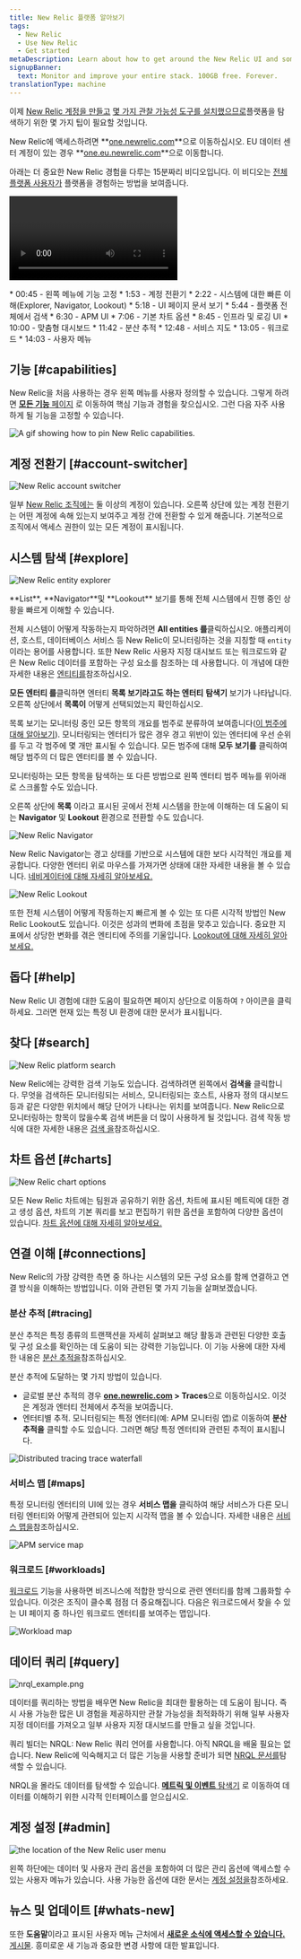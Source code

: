 ```yaml
---
title: New Relic 플랫폼 알아보기
tags:
  - New Relic
  - Use New Relic
  - Get started
metaDescription: Learn about how to get around the New Relic UI and some of the most important experiences.
signupBanner:
  text: Monitor and improve your entire stack. 100GB free. Forever.
translationType: machine
---
```














이제 [New Relic 계정을 만들고](https://newrelic.com/signup) [몇 가지 관찰 가능성 도구를 설치했으므로](/docs/new-relic-solutions/get-started/implementation-guide-intro)플랫폼을 탐색하기 위한 몇 가지 팁이 필요할 것입니다.

New Relic에 액세스하려면 **[one.newrelic.com](https://one.newrelic.com/all-capabilities)**으로 이동하십시오. EU 데이터 센터 계정이 있는 경우 **[one.eu.newrelic.com](https://one.eu.newrelic.com)**으로 이동합니다.

아래는 더 중요한 New Relic 경험을 다루는 15분짜리 비디오입니다. 이 비디오는 [전체 플랫폼 사용자가](/docs/accounts/accounts-billing/new-relic-one-user-management/user-type) 플랫폼을 경험하는 방법을 보여줍니다.

<Video
  type="wistia"
  id="y7cea3r0a0"
/>

<CollapserGroup>
  <Collapser
    id="video-timestamps"
    title="동영상 주제의 타임스탬프"
  >
    * 00:45 - 왼쪽 메뉴에 기능 고정
    * 1:53 - 계정 전환기
    * 2:22 - 시스템에 대한 빠른 이해(Explorer, Navigator, Lookout)
    * 5:18 - UI 페이지 문서 보기
    * 5:44 - 플랫폼 전체에서 검색
    * 6:30 - APM UI
    * 7:06 - 기본 차트 옵션
    * 8:45 - 인프라 및 로깅 UI
    * 10:00 - 맞춤형 대시보드
    * 11:42 - 분산 추적
    * 12:48 - 서비스 지도
    * 13:05 - 워크로드
    * 14:03 - 사용자 메뉴
  </Collapser>
</CollapserGroup>

## 기능 [#capabilities]

New Relic을 처음 사용하는 경우 왼쪽 메뉴를 사용자 정의할 수 있습니다. 그렇게 하려면 [**모든 기능** 페이지](https://one.newrelic.com/all-capabilities) 로 이동하여 핵심 기능과 경험을 찾으십시오. 그런 다음 자주 사용하게 될 기능을 고정할 수 있습니다.

<img
  title="New Relic all capabilities page gif"
  alt="A gif showing how to pin New Relic capabilities."
  src={transtionGuideUiRedesignCustomize}
/>

## 계정 전환기 [#account-switcher]

<img
  title="New Relic account switcher"
  alt="New Relic account switcher"
  src={accountSwitcherWide}
/>

일부 [New Relic 조직에는](/docs/accounts/accounts-billing/account-structure/new-relic-account-structure) 둘 이상의 계정이 있습니다. 오른쪽 상단에 있는 계정 전환기는 어떤 계정에 속해 있는지 보여주고 계정 간에 전환할 수 있게 해줍니다. 기본적으로 조직에서 액세스 권한이 있는 모든 계정이 표시됩니다.

## 시스템 탐색 [#explore]

<img
  title="New Relic entity explorer"
  alt="New Relic entity explorer"
  src={entityExplorer}
/>

<figcaption>
  **List**, **Navigator**및 **Lookout** 보기를 통해 전체 시스템에서 진행 중인 상황을 빠르게 이해할 수 있습니다.
</figcaption>

전체 시스템이 어떻게 작동하는지 파악하려면 **All entities 를**클릭하십시오. 애플리케이션, 호스트, 데이터베이스 서비스 등 New Relic이 모니터링하는 것을 지칭할 때 `entity` 이라는 용어를 사용합니다. 또한 New Relic 사용자 지정 대시보드 또는 워크로드와 같은 New Relic 데이터를 포함하는 구성 요소를 참조하는 데 사용합니다. 이 개념에 대한 자세한 내용은 [엔티티를](/docs/new-relic-solutions/new-relic-one/core-concepts/what-entity-new-relic)참조하십시오.

**모든 엔터티 를**클릭하면 엔터티 **목록 보기라고도 하는 엔터티** **탐색기** 보기가 나타납니다. 오른쪽 상단에서 **목록이** 어떻게 선택되었는지 확인하십시오.

목록 보기는 모니터링 중인 모든 항목의 개요를 범주로 분류하여 보여줍니다([이 범주에 대해 알아보기](/docs/new-relic-solutions/new-relic-one/core-concepts/new-relic-explorer-view-performance-across-apps-services-hosts/#find)). 모니터링되는 엔터티가 많은 경우 경고 위반이 있는 엔터티에 우선 순위를 두고 각 범주에 몇 개만 표시될 수 있습니다. 모든 범주에 대해 **모두 보기를** 클릭하여 해당 범주의 더 많은 엔터티를 볼 수 있습니다.

모니터링하는 모든 항목을 탐색하는 또 다른 방법으로 왼쪽 엔터티 범주 메뉴를 위아래로 스크롤할 수도 있습니다.

오른쪽 상단에 **목록** 이라고 표시된 곳에서 전체 시스템을 한눈에 이해하는 데 도움이 되는 **Navigator** 및 **Lookout** 환경으로 전환할 수도 있습니다.

<img
  title="New Relic Navigator"
  alt="New Relic Navigator"
  src={navigator}
/>

New Relic Navigator는 경고 상태를 기반으로 시스템에 대한 보다 시각적인 개요를 제공합니다. 다양한 엔터티 위로 마우스를 가져가면 상태에 대한 자세한 내용을 볼 수 있습니다. [네비게이터에 대해 자세히 알아보세요.](/docs/new-relic-solutions/new-relic-one/core-concepts/new-relic-explorer-view-performance-across-apps-services-hosts/#view-navigator)

<img
  title="New Relic Lookout"
  alt="New Relic Lookout"
  src={lookout}
/>

또한 전체 시스템이 어떻게 작동하는지 빠르게 볼 수 있는 또 다른 시각적 방법인 New Relic Lookout도 있습니다. 이것은 성과의 변화에 초점을 맞추고 있습니다. 중요한 지표에서 상당한 변화를 겪은 엔티티에 주의를 기울입니다. [Lookout에 대해 자세히 알아보세요.](/docs/new-relic-solutions/new-relic-one/core-concepts/new-relic-explorer-view-performance-across-apps-services-hosts/#view-lookout)

## 돕다 [#help]

New Relic UI 경험에 대한 도움이 필요하면 페이지 상단으로 이동하여 `?` 아이콘을 클릭하세요. 그러면 현재 있는 특정 UI 환경에 대한 문서가 표시됩니다.

## 찾다 [#search]

<img
  title="New Relic platform search"
  alt="New Relic platform search"
  src={search}
/>

New Relic에는 강력한 검색 기능도 있습니다. 검색하려면 왼쪽에서 **검색을** 클릭합니다. 무엇을 검색하든 모니터링되는 서비스, 모니터링되는 호스트, 사용자 정의 대시보드 등과 같은 다양한 위치에서 해당 단어가 나타나는 위치를 보여줍니다. New Relic으로 모니터링하는 항목이 많을수록 검색 버튼을 더 많이 사용하게 될 것입니다. 검색 작동 방식에 대한 자세한 내용은 [검색 을](/docs/new-relic-solutions/new-relic-one/ui-data/basic-ui-features/#search)참조하십시오.

## 차트 옵션 [#charts]

<img
  title="New Relic chart options"
  alt="New Relic chart options"
  src={chartOptions}
/>

모든 New Relic 차트에는 팀원과 공유하기 위한 옵션, 차트에 표시된 메트릭에 대한 경고 생성 옵션, 차트의 기본 쿼리를 보고 편집하기 위한 옵션을 포함하여 다양한 옵션이 있습니다. [차트 옵션에 대해 자세히 알아보세요.](/docs/new-relic-solutions/new-relic-one/ui-data/basic-ui-features)

## 연결 이해 [#connections]

New Relic의 가장 강력한 측면 중 하나는 시스템의 모든 구성 요소를 함께 연결하고 연결 방식을 이해하는 방법입니다. 이와 관련된 몇 가지 기능을 살펴보겠습니다.

### 분산 추적 [#tracing]

분산 추적은 특정 종류의 트랜잭션을 자세히 살펴보고 해당 활동과 관련된 다양한 호출 및 구성 요소를 확인하는 데 도움이 되는 강력한 기능입니다. 이 기능 사용에 대한 자세한 내용은 [분산 추적을](/docs/distributed-tracing/ui-data/understand-use-distributed-tracing-ui)참조하십시오.

분산 추적에 도달하는 몇 가지 방법이 있습니다.

* 글로벌 분산 추적의 경우 **[one.newrelic.com](https://one.newrelic.com/all-capabilities) > Traces**으로 이동하십시오. 이것은 계정과 엔터티 전체에서 추적을 보여줍니다.
* 엔터티별 추적. 모니터링되는 특정 엔터티(예: APM 모니터링 앱)로 이동하여 **분산 추적을** 클릭할 수도 있습니다. 그러면 해당 특정 엔터티와 관련된 추적이 표시됩니다.

<img
  title="Distributed tracing trace waterfall"
  alt="Distributed tracing trace waterfall"
  src={traceWaterfall}
/>

### 서비스 맵 [#maps]

특정 모니터링 엔터티의 UI에 있는 경우 **서비스 맵을** 클릭하여 해당 서비스가 다른 모니터링 엔터티와 어떻게 관련되어 있는지 시각적 맵을 볼 수 있습니다. 자세한 내용은 [서비스 맵을](/docs/new-relic-solutions/new-relic-one/ui-data/service-maps/introduction-service-maps)참조하십시오.

<img
  title="APM service map"
  alt="APM service map"
  src={serviceMap}
/>

### 워크로드 [#workloads]

[워크로드](/docs/new-relic-solutions/new-relic-one/workloads/workloads-isolate-resolve-incidents-faster) 기능을 사용하면 비즈니스에 적합한 방식으로 관련 엔터티를 함께 그룹화할 수 있습니다. 이것은 조직이 클수록 점점 더 중요해집니다. 다음은 워크로드에서 찾을 수 있는 UI 페이지 중 하나인 워크로드 엔터티를 보여주는 맵입니다.

<img
  title="Workload map"
  alt="Workload map"
  src={workloadMap}
/>

## 데이터 쿼리 [#query]

<img
  title="nrql_example.png"
  alt="nrql_example.png"
  src={queriesnrqlNrqlExampleTimeseries}
/>

데이터를 쿼리하는 방법을 배우면 New Relic을 최대한 활용하는 데 도움이 됩니다. 즉시 사용 가능한 많은 UI 경험을 제공하지만 관찰 가능성을 최적화하기 위해 일부 사용자 지정 데이터를 가져오고 일부 사용자 지정 대시보드를 만들고 싶을 것입니다.

쿼리 빌더는 NRQL: New Relic 쿼리 언어를 사용합니다. 아직 NRQL을 배울 필요는 없습니다. New Relic에 익숙해지고 더 많은 기능을 사용할 준비가 되면 [NRQL 문서를](/docs/query-your-data/nrql-new-relic-query-language/get-started/introduction-nrql-new-relics-query-language)탐색할 수 있습니다.

NRQL을 몰라도 데이터를 탐색할 수 있습니다. [**메트릭 및 이벤트** 탐색기](https://one.newrelic.com/data-explorer) 로 이동하여 데이터를 이해하기 위한 시각적 인터페이스를 얻으십시오.

## 계정 설정 [#admin]

<img
  title="the location of the New Relic user menu"
  alt="the location of the New Relic user menu"
  src={accountsUserMenuLocation}
/>

왼쪽 하단에는 데이터 및 사용자 관리 옵션을 포함하여 더 많은 관리 옵션에 액세스할 수 있는 사용자 메뉴가 있습니다. 사용 가능한 옵션에 대한 문서는 [계정 설정을](/docs/accounts/accounts-billing/general-account-settings/intro-account-settings)참조하세요.

## 뉴스 및 업데이트 [#whats-new]

또한 **도움말**이라고 표시된 사용자 메뉴 근처에서 [**새로운 소식에 액세스할 수 있습니다.** 게시물](https://docs.newrelic.com/whats-new). 흥미로운 새 기능과 중요한 변경 사항에 대한 발표입니다.